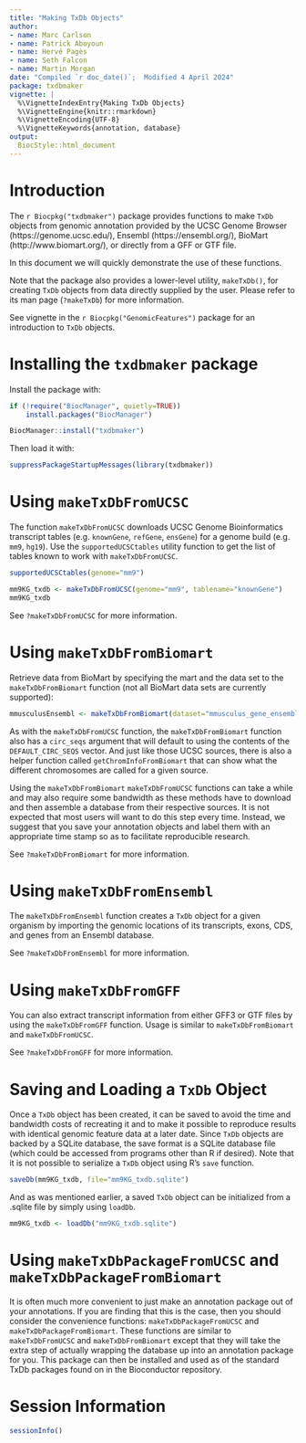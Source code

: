 ```yaml
---
title: "Making TxDb Objects"
author:
- name: Marc Carlson
- name: Patrick Aboyoun
- name: Hervé Pagès
- name: Seth Falcon
- name: Martin Morgan
date: "Compiled `r doc_date()`;  Modified 4 April 2024"
package: txdbmaker
vignette: |
  %\VignetteIndexEntry{Making TxDb Objects}
  %\VignetteEngine{knitr::rmarkdown}
  %\VignetteEncoding{UTF-8}
  %\VignetteKeywords{annotation, database}
output:
  BiocStyle::html_document
---
```



# Introduction

The `r Biocpkg("txdbmaker")` package provides functions to make `TxDb`
objects from genomic annotation provided by the UCSC Genome Browser
(https://genome.ucsc.edu/), Ensembl (https://ensembl.org/),
BioMart (http://www.biomart.org/), or directly from a GFF or GTF file.

In this document we will quickly demonstrate the use of these
functions.

Note that the package also provides a lower-level utility, `makeTxDb()`,
for creating `TxDb` objects from data directly supplied by the user.
Please refer to its man page (`?makeTxDb`) for more information.

See vignette in the `r Biocpkg("GenomicFeatures")` package for an
introduction to `TxDb` objects.


# Installing the `txdbmaker` package

Install the package with:

```r
if (!require("BiocManager", quietly=TRUE))
    install.packages("BiocManager")

BiocManager::install("txdbmaker")
```

Then load it with:

```r
suppressPackageStartupMessages(library(txdbmaker))
```


# Using `makeTxDbFromUCSC`

The function `makeTxDbFromUCSC` downloads UCSC
Genome Bioinformatics transcript tables (e.g. `knownGene`,
`refGene`, `ensGene`) for a genome build (e.g.
`mm9`, `hg19`).  Use the `supportedUCSCtables`
utility function to get the list of tables known to work with
`makeTxDbFromUCSC`.

```r
supportedUCSCtables(genome="mm9")

mm9KG_txdb <- makeTxDbFromUCSC(genome="mm9", tablename="knownGene")
mm9KG_txdb
```

See `?makeTxDbFromUCSC` for more information.


# Using `makeTxDbFromBiomart`

Retrieve data from BioMart by specifying the mart and the data set to
the `makeTxDbFromBiomart` function (not all BioMart
data sets are currently supported):

```r
mmusculusEnsembl <- makeTxDbFromBiomart(dataset="mmusculus_gene_ensembl")
```

As with the `makeTxDbFromUCSC` function, the
`makeTxDbFromBiomart` function also has a
`circ_seqs` argument that will default to using the contents
of the `DEFAULT_CIRC_SEQS` vector.  And just like those UCSC
sources, there is also a helper function called
`getChromInfoFromBiomart` that can show what the different
chromosomes are called for a given source.

Using the `makeTxDbFromBiomart`
`makeTxDbFromUCSC` functions can take a while and
may also require some bandwidth as these methods have to download and
then assemble a database from their respective sources.  It is not
expected that most users will want to do this step every time.
Instead, we suggest that you save your annotation objects and label
them with an appropriate time stamp so as to facilitate reproducible
research.

See `?makeTxDbFromBiomart` for more information.


# Using `makeTxDbFromEnsembl`

The `makeTxDbFromEnsembl` function creates a `TxDb` object
for a given organism by importing the genomic locations of its transcripts,
exons, CDS, and genes from an Ensembl database.

See `?makeTxDbFromEnsembl` for more information.


# Using `makeTxDbFromGFF`

You can also extract transcript information from either GFF3 or GTF
files by using the `makeTxDbFromGFF` function.
Usage is similar to `makeTxDbFromBiomart` and
`makeTxDbFromUCSC`.

See `?makeTxDbFromGFF` for more information.


# Saving and Loading a `TxDb` Object

Once a `TxDb` object has been created, it can be saved
to avoid the time and bandwidth costs of recreating it and to make it
possible to reproduce results with identical genomic feature data at a
later date.  Since `TxDb` objects are backed by a
SQLite database, the save format is a SQLite database file (which
could be accessed from programs other than R if desired).  Note that
it is not possible to serialize a `TxDb` object using
R's `save` function.

```r
saveDb(mm9KG_txdb, file="mm9KG_txdb.sqlite")
```

And as was mentioned earlier, a saved `TxDb` object can
be initialized from a .sqlite file by simply using `loadDb`.

```r
mm9KG_txdb <- loadDb("mm9KG_txdb.sqlite")
```


# Using `makeTxDbPackageFromUCSC` and `makeTxDbPackageFromBiomart`

It is often much more convenient to just make an annotation package
out of your annotations.  If you are finding that this is the case,
then you should consider the convenience functions:
`makeTxDbPackageFromUCSC` and
`makeTxDbPackageFromBiomart`.  These functions are similar
to `makeTxDbFromUCSC` and
`makeTxDbFromBiomart` except that they will take the
extra step of actually wrapping the database up into an annotation
package for you.  This package can then be installed and used as of
the standard TxDb packages found on in the Bioconductor
repository.


# Session Information

```r
sessionInfo()
```

